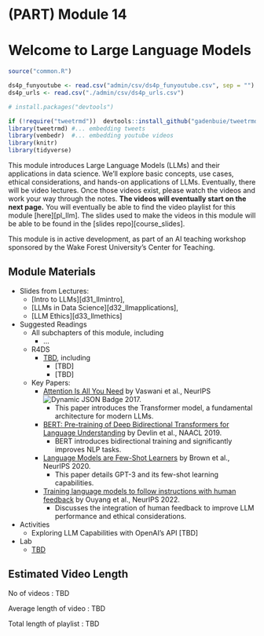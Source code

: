 # (PART) Module 14 {-}

# Welcome to Large Language Models

```r
source("common.R")

ds4p_funyoutube <- read.csv("admin/csv/ds4p_funyoutube.csv", sep = "")
ds4p_urls <- read.csv("./admin/csv/ds4p_urls.csv")

# install.packages("devtools")

if (!require("tweetrmd"))  devtools::install_github("gadenbuie/tweetrmd")
library(tweetrmd) #... embedding tweets
library(vembedr)  #... embedding youtube videos
library(knitr)
library(tidyverse)
```

This module introduces Large Language Models (LLMs) and their applications in data science. We'll explore basic concepts, use cases, ethical considerations, and hands-on applications of LLMs. Eventually, there will be video lectures. Once those videos exist, please watch the videos and work your way through the notes. **The videos will eventually start on the next page.**  You will eventually be able to find the video playlist for this module [here][pl_llm]. The slides used to make the videos in this module will be able to be found in the [slides repo][course_slides]. 

This module is in active development, as part of an AI teaching workshop sponsored by the Wake Forest University's Center for Teaching.

## Module Materials

* Slides from Lectures:
  * [Intro to LLMs][d31_llmintro], 
  * [LLMs in Data Science][d32_llmapplications], 
  * [LLM Ethics][d33_llmethics]
* Suggested Readings
  * All subchapters of this module, including
    * ...
  * R4DS
    * [TBD](https://r4ds.had.co.nz/), including
      * [TBD]
      * [TBD]
  * Key Papers:
    * [Attention Is All You Need](https://arxiv.org/pdf/1706.03762.pdf) by Vaswani et al., NeurIPS  ![Dynamic JSON Badge](https://img.shields.io/badge/dynamic/json?url=https%3A%2F%2Fapi.semanticscholar.org%2Fgraph%2Fv1%2Fpaper%2F204e3073870fae3d05bcbc2f6a8e263d9b72e776%3Ffields%3DcitationCount&query=%24.citationCount&label=citation) 2017.
      - This paper introduces the Transformer model, a fundamental architecture for modern LLMs.
    * [BERT: Pre-training of Deep Bidirectional Transformers for Language Understanding](https://aclanthology.org/N19-1423.pdf) by Devlin et al., NAACL 2019.
      - BERT introduces bidirectional training and significantly improves NLP tasks.
    * [Language Models are Few-Shot Learners](https://papers.nips.cc/paper/2020/file/1457c0d6bfcb4967418bfb8ac142f64a-Paper.pdf) by Brown et al., NeurIPS 2020.
      - This paper details GPT-3 and its few-shot learning capabilities.
    * [Training language models to follow instructions with human feedback](https://arxiv.org/pdf/2203.02155.pdf) by Ouyang et al., NeurIPS 2022.
      - Discusses the integration of human feedback to improve LLM performance and ethical considerations.

* Activities
  * Exploring LLM Capabilities with OpenAI's API [TBD]
* Lab
  * [TBD](#labTBD)

## Estimated Video Length

<!--https://ytplaylist-len.herokuapp.com/ -->

No of videos : TBD

Average length of video : TBD

Total length of playlist : TBD



